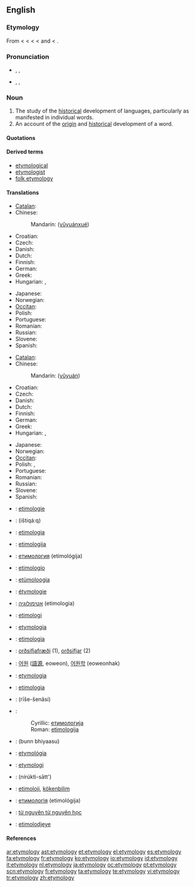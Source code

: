 {{selfref|For etymology on Wiktionary, see [[Wiktionary:Etymology]].}}
{{wikipedia}}
==English==

===Etymology===
From {{ME.}} {{term|etimologie|lang=enm}} < {{OF.}} {{term|ethimologie|lang=fro}} < {{L.}} {{term|etymologia|lang=la}} < {{AGr.}} {{term|sc=polytonic|ἐτυμολογία|tr=etumologia|lang=grc}} < {{term|sc=polytonic|ἔτυμον|tr=etumon||true sense}} and {{term|sc=polytonic|-λογία|tr=-logia||study of}} < {{term|sc=polytonic|λόγος|tr=logos}}.

===Pronunciation===
* {{a|RP}} {{enPR|ĕt"ə-mŏl'ə-jē}}, {{IPA|/ˌɛt.ɪˈmɒl.ə.dʒi/}}, {{SAMPA|/%Et.I"mQl.@.dZi/}}
* {{a|GenAm}} {{enPR|ĕt"ə-mŏl'ə-jē}}, {{IPA|/ˌɛtəˈmɑlədʒi/}}, {{SAMPA|/%Et@"mAl@dZi/}}

===Noun===
{{en-noun|etymologies}}

# The study of the [[historical]] development of languages, particularly as manifested in individual words.
# An account of the [[origin]] and [[historical]] development of a word.

====Quotations====
{{seeCites}}

====Derived terms====
* [[etymological]]
* [[etymologist]]
* [[folk etymology]]

====Translations====
{{trans-top|study of the historical development of languages, particularly of individual words}}
* [[Catalan]]: {{t+|ca|etimologia|f}}
* Chinese:
*: Mandarin: {{zh-ts|[[語源]][[學]]|[[语源]][[学]]}} ([[yǔ]][[yuán]][[xué]])
* Croatian: {{t+|hr|etimologija|f}}
* Czech: {{t+|cs|etymologie|f}}
* Danish: {{t-|da|etymologi|c}}
* Dutch: {{t+|nl|etymologie|f}}
* Finnish: {{t+|fi|etymologia}}
* German: {{t+|de|Etymologie|f}}
* Greek: {{t+|el|ετυμολογία|f|tr=etymología|sc=Grek}}
* Hungarian: {{t-|hu|etimológia}}, {{t|hu|szófejtés}}
{{trans-mid}}
* Japanese: {{t|ja|語源学|tr=[[ごげんがく]], gogengaku|sc=Jpan}}
* Norwegian: {{t-|no|etymologi|m}}
* [[Occitan]]: {{t+|oc|etimologia|f|xs=Occitan}}
* Polish: {{t+|pl|etymologia|f}}
* Portuguese: {{t+|pt|etimologia|f}}
* Romanian: {{t+|ro|etimologie|f}}
* Russian: {{t+|ru|этимология|f|tr=etimológija|sc=Cyrl}}
* Slovene: {{t+|sl|etimologija|f}}
* Spanish: {{t+|es|etimología|f}}
{{trans-bottom}}

{{trans-top|account of the origin and historical development of a word}}
* [[Catalan]]: {{t+|ca|etimologia|f}}
* Chinese:
*: Mandarin: {{zh-ts|語源|语源}} ([[yǔ]][[yuán]])
* Croatian: {{t+|hr|etimologija|f}}
* Czech: {{t+|cs|etymologie|f}}
* Danish: {{t-|da|etymologi|c}}
* Dutch: {{t+|nl|etymologie|f}}
* Finnish: {{t+|fi|etymologia}}
* German: {{t+|de|Etymologie|f}}
* Greek: {{t+|el|ετυμολογία|f|tr=etymología|sc=Grek}}
* Hungarian: {{t-|hu|etimológia}}, {{t|hu|szófejtés}}
{{trans-mid}}
* Japanese: {{t-|ja|語源|tr=[[ごげん]], gogen|sc=Jpan}}
* Norwegian: {{t-|no|etymologi|m}}
* [[Occitan]]: {{t+|oc|etimologia|f|xs=Occitan}}
* Polish: {{t+|pl|etymologia|f}}, {{t|pl|źródłosłów|m}}
* Portuguese: {{t+|pt|etimologia|f}}
* Romanian: {{t+|ro|etimologie|f}}
* Russian: {{t+|ru|этимология|f|tr=etimológija|sc=Cyrl}}
* Slovene: {{t+|sl|etimologija|f}}
* Spanish: {{t+|es|etimología|f}}
{{trans-bottom}}

{{checktrans-top}}
* {{ttbc|Afrikaans}}: [[etimologie]]
* {{ttbc|Arabic}}: {{ARchar|[[اشتقاق|اِشْتِقَاق]]}} (ištiqá:q) {{m}}
* {{ttbc|Basque}}: [[etimologia]]
* {{ttbc|Bosnian}}: [[etimologija#Bosnian|etimologija]] {{f}}
* {{ttbc|Bulgarian}}: [[етимология]] (etimológija) {{f}}
* {{ttbc|Esperanto}}: [[etimologio]]
* {{ttbc|Estonian}}: [[etümoloogia]]
* {{ttbc|French}}: [[étymologie]] {{f}}
* {{ttbc|Hebrew}}: [[אטימולוגיה]] (etimologia) {{f}}
* {{ttbc|Indonesian}}: [[etimologi]]
* {{ttbc|Interlingua}}: [[etymologia]]
* {{ttbc|Italian}}: [[etimologia]] {{f}}
* {{ttbc|Icelandic}}: [[orðsifjafræði]] {{f}} (1), [[orðsifjar]] {{f|p}} (2)
* {{ttbc|Korean}}: [[어원]] ([[語源]], eoweon), [[어원학]] (eoweonhak)
{{trans-mid}}
* {{ttbc|Latin}}: [[etymologia]] {{f}}
* {{ttbc|Novial}}: [[etimologia]]
* {{ttbc|Persian}}: {{FAchar|[[ریشه‌شناسی]]}} (rīše-šenâsi)
* {{ttbc|Serbian}}:
*: Cyrillic: [[етимологија#Serbian|етимологија]] {{f}}
*: Roman: [[etimologija#Serbian|etimologija]] {{f}}
* {{ttbc|Sindhi}}: {{SDchar|[[بُڻڀياسُ]]}} (bunn bhiyaasu) {{m}}
* {{ttbc|Slovak}}: [[etymológia]] {{f}}
* {{ttbc|Swedish}}: [[etymologi]] {{c}}
* {{ttbc|Thai}}: {{THchar|[[นิรุกติศาสตร์]]}} (nírúktì-sātt')
* {{ttbc|Turkish}}: [[etimoloji]], [[kökenbilim]]
* {{ttbc|Ukrainian}}: [[етимологія]] (etimológija) {{f}}
* {{ttbc|Vietnamese}}: [[từ nguyên từ nguyên học]]
* {{ttbc|Walloon}}: [[etimolodjeye]]
{{trans-bottom}}

====References====
{{R:American Heritage 2000|etymology}}
{{R:Dictionary.com|etymology}}
{{R:WordNet 2003|etymology}}

[[ar:etymology]]
[[ast:etymology]]
[[et:etymology]]
[[el:etymology]]
[[es:etymology]]
[[fa:etymology]]
[[fr:etymology]]
[[ko:etymology]]
[[io:etymology]]
[[id:etymology]]
[[it:etymology]]
[[nl:etymology]]
[[ja:etymology]]
[[oc:etymology]]
[[pt:etymology]]
[[scn:etymology]]
[[fi:etymology]]
[[ta:etymology]]
[[te:etymology]]
[[vi:etymology]]
[[tr:etymology]]
[[zh:etymology]]